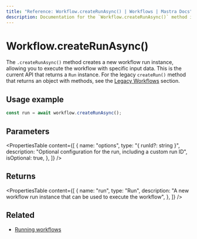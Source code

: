 ```yaml
---
title: "Reference: Workflow.createRunAsync() | Workflows | Mastra Docs"
description: Documentation for the `Workflow.createRunAsync()` method in workflows, which creates a new workflow run instance.
---
```


# Workflow.createRunAsync()

The `.createRunAsync()` method creates a new workflow run instance, allowing you to execute the workflow with specific input data. This is the current API that returns a `Run` instance. For the legacy `createRun()` method that returns an object with methods, see the [Legacy Workflows](../../legacyWorkflows/createRun.mdx) section.

## Usage example

```typescript showLineNumbers copy
const run = await workflow.createRunAsync();
```

## Parameters

<PropertiesTable
  content={[
    {
      name: "options",
      type: "{ runId?: string }",
      description:
        "Optional configuration for the run, including a custom run ID",
      isOptional: true,
    },
  ]}
/>

## Returns

<PropertiesTable
  content={[
    {
      name: "run",
      type: "Run",
      description:
        "A new workflow run instance that can be used to execute the workflow",
    },
  ]}
/>

## Related

- [Running workflows](../../docs/workflows/overview.mdx#running-workflows)
